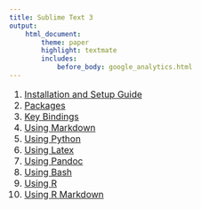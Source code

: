 ```yaml
---
title: Sublime Text 3
output:
    html_document:
        theme: paper
        highlight: textmate
        includes:
            before_body: google_analytics.html
---
```

<font size="3">

1. [Installation and Setup Guide](sublime_text/installation_setup.html)
2. [Packages](sublime_text/packages.html)
3. [Key Bindings](sublime_text/key_bindings.html)
4. [Using Markdown](sublime_text/markdown.html)
5. [Using Python](sublime_text/python.html)
6. [Using Latex](sublime_text/latex.html)
7. [Using Pandoc](sublime_text/pandoc.html)
8. [Using Bash](sublime_text/bash.html)
9. [Using R](sublime_text/R.html)
10. [Using R Markdown](sublime_text/r_markdown.html)

</font>
